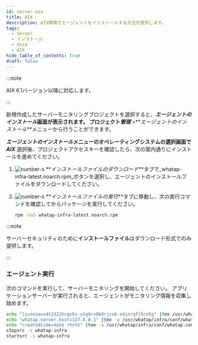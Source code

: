 ```yaml
---
id: server-aix
title: AIX
description: AIX環境でエージェントをインストールする方法を提供します。
tags:
  - Server
  - インストール
  - Unix
  - AIX
hide_table_of_contents: true
draft: false
---
```


:::note 

AIX 6.1バージョン以降に対応します。

:::

新規作成したサーバーモニタリングプロジェクトを選択すると、**_エージェントのインストール_**画面が表示されます。 プロジェクト**_管理_** >**_エージェントのインストール_**メニューから行うことができます。

<ImgLang img='server-install-unx-aix.png' desc='サーバーモニタリング AIX'/>

**_エージェントのインストール_**メニューのオペレーティングシステムの選択画面で**_AIX_** 選択後、プロジェクトアクセスキーを確認したら、次の案内通りにインストールを進めてください。 

1. ![number-s](/img/number-02.png) **_インストールファイルのダウンロード_**タブで_whatap-infra-latest.noarch.rpm_ボタンを選択し、エージェントのインストールファイルをダウンロードしてください。

2. ![number-s](/img/number-03.png) **_インストールファイルの実行_**タブに移動し、次の実行コマンドを確認してからパッケージを実行してください。

   ```bash
   rpm -Uvh whatap-infra-latest.noarch.rpm
   ```

:::note 

サーバーセキュリティのために**インストールファイル**はダウンロード形式でのみ提供します。

:::

### エージェント実行

次のコマンドを実行して、サーバーモニタリングを開始してください。 アプリケーションサーバーが実行されると、エージェントがモニタリング情報を収集し始めます。 

```bash
echo "license=x4t2322hcqshs-x1q9rv0b9rjvs6-x4jnrqfl5ce5g" |tee /usr/whatap/infra/conf/whatap.conf
echo "whatap.server.host=127.0.0.1" |tee -a /usr/whatap/infra/conf/whatap.conf
echo "createdtime=date +%s%S" |tee -a /usr/whatap/infra/conf/whatap.conf
stopsrc -s whatap-infra
startsrc -s whatap-infra
```
